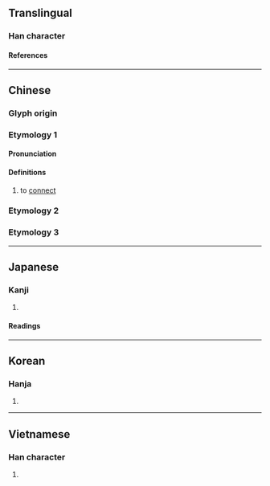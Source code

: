 {{character info/new}}
==Translingual==

===Han character===
{{Han char|rn=32|rad=土|as=04|sn=7|four=21104|canj=PPG|ids=⿱比土}}

====References====
{{Han ref|kx=0226.020|dkj=04933|dj=0461.010|hdz=10422.080|uh=5752}}

----

==Chinese==
{{zh-forms}}

===Glyph origin===
{{Han etym}}

===Etymology 1===

====Pronunciation====
{{zh-pron
|m=bì
|c=bai6,bei2
|mn=pī
|mc=y
|oc=y
|ma=
|cat=v
}}

====Definitions====
{{zh-hanzi}}

# to [[connect]]

===Etymology 2===
{{zh-see|陛|v}}

===Etymology 3===
{{zh-see|壁|ss}}

----

==Japanese==

===Kanji===
{{ja-kanji|grade=|rs=土04}}

# {{rfdef|ja|sort=土04}}

====Readings====
{{ja-readings
|on=ひ, び
|kun=きじはし
}}

----

==Korean==

===Hanja===
{{ko-hanja|비}}

# {{rfdef|ko|sort=土04}}

----

==Vietnamese==

===Han character===
{{vi-readings|rs=土04|reading=bệ}}

# {{rfdef|vi|sort=土04}}